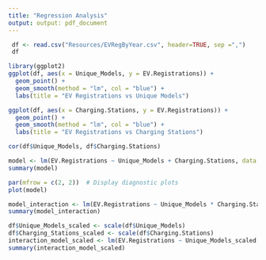 ---
title: "Regression Analysis"
output: output: pdf_document
---

```{r}
 df <- read.csv("Resources/EVRegByYear.csv", header=TRUE, sep =",")
 df
```





```{r}
library(ggplot2)
ggplot(df, aes(x = Unique_Models, y = EV.Registrations)) +
  geom_point() + 
  geom_smooth(method = "lm", col = "blue") +
  labs(title = "EV Registrations vs Unique Models")

ggplot(df, aes(x = Charging.Stations, y = EV.Registrations)) +
  geom_point() + 
  geom_smooth(method = "lm", col = "blue") +
  labs(title = "EV Registrations vs Charging Stations")
```


```{r}
cor(df$Unique_Models, df$Charging.Stations)
```

```{r}
model <- lm(EV.Registrations ~ Unique_Models + Charging.Stations, data = df)
summary(model)
```

```{r}
par(mfrow = c(2, 2))  # Display diagnostic plots
plot(model)
```

```{r}
model_interaction <- lm(EV.Registrations ~ Unique_Models * Charging.Stations, data = df)
summary(model_interaction)
```

```{r}
df$Unique_Models_scaled <- scale(df$Unique_Models)
df$Charging_Stations_scaled <- scale(df$Charging.Stations)
interaction_model_scaled <- lm(EV.Registrations ~ Unique_Models_scaled * Charging_Stations_scaled, data = df)
summary(interaction_model_scaled)
```

